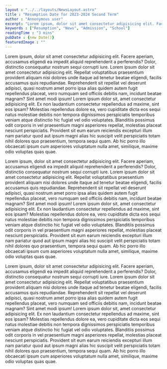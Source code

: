 ```yaml
---
layout : "../../layouts/NewsLayout.astro"
title : "Resumption Date for 2023-2024 Second Term"
author : "Annonymous user"
excerpt: "Lorem ipsum, dolor sit amet consectetur adipisicing elit. Facere aperiam, accusamus eligendi ea impedit aliquid reprehenderit a perferendis? Dolor, distinctio consequatur nostrum sequi corrupti iure. Lorem ipsum dolor sit amet consectetur adipisicing elit. Repellat voluptatibus praesentium provident aliquam nisi dolores unde itaque ad tenetur beatae eligendi, facilis accusamus quis repudiandae. Reprehenderit sit repellat vel deserunt adipisci, quasi nostrum amet porro ipsa alias quidem autem fugit repellendus placeat"
keywords : ["Resumption", "News", "Admission", "School"]
readingTime : "3 mins"
pubDate : {new Date()}
featuredImage : ""
---
```

  Lorem ipsum, dolor sit amet consectetur adipisicing elit. Facere aperiam, accusamus eligendi ea impedit aliquid reprehenderit a perferendis? Dolor, distinctio consequatur nostrum sequi corrupti iure. Lorem ipsum dolor sit amet consectetur adipisicing elit. Repellat voluptatibus praesentium provident aliquam nisi dolores unde itaque ad tenetur beatae eligendi, facilis accusamus quis repudiandae. Reprehenderit sit repellat vel deserunt adipisci, quasi nostrum amet porro ipsa alias quidem autem fugit repellendus placeat, vero numquam sed officiis debitis nam, incidunt beatae magnam? Sint amet modi ipsum! Lorem ipsum dolor sit, amet consectetur adipisicing elit. Ex non laudantium consectetur repellendus ad maxime, sint eos ipsam? Molestias repellendus dolore ea, vero cupiditate dicta eos sequi natus molestiae debitis non tempora dignissimos perspiciatis temporibus veniam atque distinctio hic fugiat vel odio voluptates. Blanditiis possimus odit corporis in vel praesentium magni asperiores repellat, molestias placeat nesciunt perspiciatis. Provident sit eum earum reiciendis excepturi illum nam pariatur quod aut ipsum magni alias hic suscipit velit perspiciatis totam nihil dolores quo praesentium, tempora sequi quam. Ab hic porro illo obcaecati ipsum cum asperiores voluptatum nulla amet, similique, maxime odio voluptas quas quae.
  
  Lorem ipsum, dolor sit amet consectetur adipisicing elit. Facere aperiam, accusamus eligendi ea impedit aliquid reprehenderit a perferendis? Dolor, distinctio consequatur nostrum sequi corrupti iure. Lorem ipsum dolor sit amet consectetur adipisicing elit. Repellat voluptatibus praesentium provident aliquam nisi dolores unde itaque ad tenetur beatae eligendi, facilis accusamus quis repudiandae. Reprehenderit sit repellat vel deserunt adipisci, quasi nostrum amet porro ipsa alias quidem autem fugit repellendus placeat, vero numquam sed officiis debitis nam, incidunt beatae magnam? Sint amet modi ipsum! Lorem ipsum dolor sit, amet consectetur adipisicing elit. Ex non laudantium consectetur repellendus ad maxime, sint eos ipsam? Molestias repellendus dolore ea, vero cupiditate dicta eos sequi natus molestiae debitis non tempora dignissimos perspiciatis temporibus veniam atque distinctio hic fugiat vel odio voluptates. Blanditiis possimus odit corporis in vel praesentium magni asperiores repellat, molestias placeat nesciunt perspiciatis. Provident sit eum earum reiciendis excepturi illum nam pariatur quod aut ipsum magni alias hic suscipit velit perspiciatis totam nihil dolores quo praesentium, tempora sequi quam. Ab hic porro illo obcaecati ipsum cum asperiores voluptatum nulla amet, similique, maxime odio voluptas quas quae.
  
  Lorem ipsum, dolor sit amet consectetur adipisicing elit. Facere aperiam, accusamus eligendi ea impedit aliquid reprehenderit a perferendis? Dolor, distinctio consequatur nostrum sequi corrupti iure. Lorem ipsum dolor sit amet consectetur adipisicing elit. Repellat voluptatibus praesentium provident aliquam nisi dolores unde itaque ad tenetur beatae eligendi, facilis accusamus quis repudiandae. Reprehenderit sit repellat vel deserunt adipisci, quasi nostrum amet porro ipsa alias quidem autem fugit repellendus placeat, vero numquam sed officiis debitis nam, incidunt beatae magnam? Sint amet modi ipsum! Lorem ipsum dolor sit, amet consectetur adipisicing elit. Ex non laudantium consectetur repellendus ad maxime, sint eos ipsam? Molestias repellendus dolore ea, vero cupiditate dicta eos sequi natus molestiae debitis non tempora dignissimos perspiciatis temporibus veniam atque distinctio hic fugiat vel odio voluptates. Blanditiis possimus odit corporis in vel praesentium magni asperiores repellat, molestias placeat nesciunt perspiciatis. Provident sit eum earum reiciendis excepturi illum nam pariatur quod aut ipsum magni alias hic suscipit velit perspiciatis totam nihil dolores quo praesentium, tempora sequi quam. Ab hic porro illo obcaecati ipsum cum asperiores voluptatum nulla amet, similique, maxime odio voluptas quas quae.
  